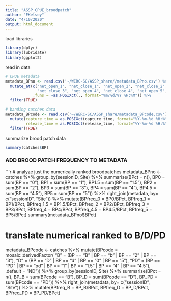 ```yaml
---
title: "ASSP_CPUE_broodpatch"
author: "EKelsey"
date: "4/10/2020"
output: html_document
---
```


load libraries
```r
library(dplyr)
library(lubridate)
library(ggplot2)
```

read in data
```r
# CPUE metadata 
metadata_BPno <- read.csv('~/WERC-SC/ASSP_share//metadata_BPno.csv') %>% 
  mutate_at(c("net_open_1", "net_close_1", "net_open_2", "net_close_2", "net_open_3",
              "net_close_3", "net_open_4", "net_close_4", "net_open_5", "net_close_5"),
            .funs = ~as.POSIXct(., format="%m/%d/%Y %H:%M")) %>% 
  filter(TRUE)

# banding catches data 
metadata_BPcode <- read.csv('~/WERC-SC/ASSP_share/metadata_BPcode.csv') %>%
  mutate(capture_time = as.POSIXct(capture_time, format="%Y-%m-%d %H:%M:%S"),
         release_time = as.POSIXct(release_time, format="%Y-%m-%d %H:%M:%S")) %>% 
  filter(TRUE)
```

summarize brood patch data
```r
summary(catches$BP)
```

### ADD BROOD PATCH FREQUENCY TO METADATA
```r
# analyze just the numerically ranked broodpatches
metadata_BPno <- catches %>%
  group_by(sessionID, Site) %>%
  summarise(BPct = n(),
            BP0 = sum(BP == "0"),
            BP1 = sum(BP == "1"),
            BP1.5 = sum(BP == "1.5"),
            BP2 = sum(BP == "2"),
            BP3 = sum(BP == "3"),
            BP4 = sum(BP == "4"),
            BP4.5 = sum(BP == "4.5"),
            BP5 = sum(BP == "5")) %>%
  right_join(metadata, by= c("sessionID", "Site")) %>% 
  mutate(BPfreq_0 = BP0/BPct,
         BPfreq_1 = BP1/BPct,
         BPfreq_1.5 = BP1.5/BPct,
         BPfreq_2 = BP2/BPct,
         BPfreq_3 = BP3/BPct,
         BPfreq_4 = BP4/BPct,
         BPfreq_4.5 = BP4.5/BPct,
         BPfreq_5 = BP5/BPct)
summary(metadata_BPno$BPct)

# translate numerical ranked to B/D/PD
metadata_BPcode <- catches %>%
  mutate(BPcode = mosaic::derivedFactor(
    "B" = (BP == "B" | BP == "b" | BP == "2" | BP == "3"),
    "D" = (BP == "D" | BP == "d" | BP == "0" | BP == "5"),
    "PD" = (BP == "PD" | BP == "pd" | BP == "1" | BP == "1.5" | BP == "4" | BP == "4.5"),
    .default = "ND")) %>% 
  group_by(sessionID, Site) %>%
  summarise(BPct = n(),
            BP_B = sum(BPcode == "B"),
            BP_D = sum(BPcode == "D"),
            BP_PD = sum(BPcode == "PD")) %>%
  right_join(metadata, by= c("sessionID", "Site")) %>% 
  mutate(BPfreq_B = BP_B/BPct,
         BPfreq_D = BP_D/BPct,
         BPfreq_PD = BP_PD/BPct) 